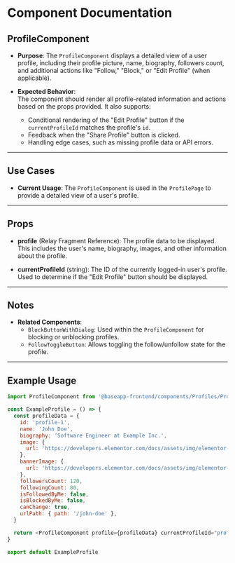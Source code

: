 
<Meta title="@baseapp-frontend | components/Profiles/ProfileComponent" />

# Component Documentation

## ProfileComponent

- **Purpose**: The `ProfileComponent` displays a detailed view of a user profile, including their profile picture, name, biography, followers count, and additional actions like "Follow," "Block," or "Edit Profile" (when applicable).

- **Expected Behavior**:  
  The component should render all profile-related information and actions based on the props provided. It also supports:
  - Conditional rendering of the "Edit Profile" button if the `currentProfileId` matches the profile's `id`.
  - Feedback when the "Share Profile" button is clicked.
  - Handling edge cases, such as missing profile data or API errors.

---

## Use Cases

- **Current Usage**: The `ProfileComponent` is used in the `ProfilePage` to provide a detailed view of a user's profile.

---

## Props

- **profile** (Relay Fragment Reference): The profile data to be displayed. This includes the user's name, biography, images, and other information about the profile.

- **currentProfileId** (string): The ID of the currently logged-in user's profile. Used to determine if the "Edit Profile" button should be displayed.

---

## Notes

- **Related Components**:
  - `BlockButtonWithDialog`: Used within the `ProfileComponent` for blocking or unblocking profiles.
  - `FollowToggleButton`: Allows toggling the follow/unfollow state for the profile.

---

## Example Usage

```javascript
import ProfileComponent from '@baseapp-frontend/components/Profiles/ProfileComponent'

const ExampleProfile = () => {
  const profileData = {
    id: 'profile-1',
    name: 'John Doe',
    biography: 'Software Engineer at Example Inc.',
    image: {
      url: 'https://developers.elementor.com/docs/assets/img/elementor-placeholder-image.png',
    },
    bannerImage: {
      url: 'https://developers.elementor.com/docs/assets/img/elementor-placeholder-image.png',
    },
    followersCount: 120,
    followingCount: 80,
    isFollowedByMe: false,
    isBlockedByMe: false,
    canChange: true,
    urlPath: { path: '/john-doe' },
  }

  return <ProfileComponent profile={profileData} currentProfileId="profile-1" />
}

export default ExampleProfile
```
